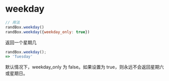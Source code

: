# weekday

```js
// 用法
randBox.weekday()
randBox.weekday({weekday_only: true})
```

返回一个星期几

```js
randBox.weekday();
=> 'Tuesday'
```

默认情况下，weekday_only 为 false。如果设置为 true，则永远不会返回星期六或星期日。
